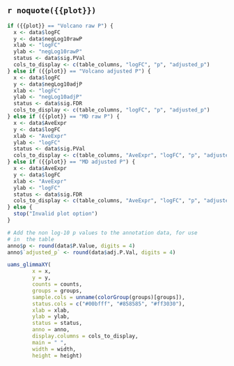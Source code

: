## `r noquote({{plot}})`

```r
if ({{plot}} == "Volcano raw P") {
  x <- data$logFC
  y <- data$negLog10rawP
  xlab <- "logFC"
  ylab <- "negLog10rawP"
  status <- data$sig.PVal
  cols_to_display <- c(table_columns, "logFC", "p", "adjusted_p")
} else if ({{plot}} == "Volcano adjusted P") {
  x <- data$logFC
  y <- data$negLog10adjP
  xlab <- "logFC"
  ylab <- "negLog10adjP"
  status <- data$sig.FDR
  cols_to_display <- c(table_columns, "logFC", "p", "adjusted_p")
} else if ({{plot}} == "MD raw P") {
  x <- data$AveExpr
  y <- data$logFC
  xlab <- "AveExpr"
  ylab <- "logFC"
  status <- data$sig.PVal
  cols_to_display <- c(table_columns, "AveExpr", "logFC", "p", "adjusted_p")
} else if ({{plot}} == "MD adjusted P") {
  x <- data$AveExpr
  y <- data$logFC
  xlab <- "AveExpr"
  ylab <- "logFC"
  status <- data$sig.FDR
  cols_to_display <- c(table_columns, "AveExpr", "logFC", "p", "adjusted_p")
} else {
  stop("Invalid plot option")
}

# Add the non log-10 p values to the annotation data, for use
# in  the table 
anno$p <- round(data$P.Value, digits = 4)
anno$`adjusted_p` <- round(data$adj.P.Val, digits = 4)

uams_glimmaXY(
        x = x,
        y = y,
        counts = counts,
        groups = groups,
        sample.cols = unname(colorGroup(groups)[groups]),
        status.cols = c("#00bfff", "#858585", "#ff3030"),
        xlab = xlab,
        ylab = ylab,
        status = status,
        anno = anno,
        display.columns = cols_to_display,
        main = " ",
        width = width,
        height = height)
```
